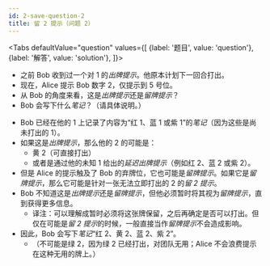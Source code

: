 ```yaml
---
id: 2-save-question-2
title: 留 2 提示（问题 2）
---
```



<BeginnersGuideProgress id="2-save-question-2" />

<Tabs
  defaultValue="question"
  values={[
    {label: '题目', value: 'question'},
    {label: '解答', value: 'solution'},
  ]}>
<TabItem value="question">

- 之前 Bob 收到过一个对 1 的*出牌提示*。他原本计划下一回合打出。
- 现在，Alice 提示 Bob 数字 2，仅提示到 5 号位。
- 从 Bob 的角度来看，这是*出牌提示*还是*留牌提示*？
- Bob 会写下什么*笔记*？（请具体说明。）

</TabItem>
<TabItem value="solution">

- Bob 已经在他的 1 上记录了内容为“红 1、蓝 1 或紫 1”的*笔记*（因为这些是尚未打出的 1）。
- 如果这是*出牌提示*，那么他的 2 的可能是：
  - 黄 2（可直接打出）
  - 或者是通过他的未知 1 给出的*延迟出牌提示*（例如红 2、蓝 2 或紫 2）。
- 但是 Alice 的提示触及了 Bob 的弃牌位，它也可能是*留牌提示*。如果它是*留牌提示*，那么它可能是针对一张无法立即打出的 2 的*留 2 提示*。
- Bob 不知道这是*出牌提示*还是*留牌提示*，但他必须暂时将其视为*留牌提示*，直到获得更多信息。
  - 译注：可以理解成暂时必须将这张牌保留，之后再确定是否可以打出。但仅在可能是*留 2 提示*的时候，一般直接当作*留牌提示*不会造成影响。
- 因此，Bob 会写下*笔记*“红 2、黄 2、蓝 2、紫 2”。
  - （不可能是绿 2，因为绿 2 已经打出，对团队无用；Alice 不会浪费提示在这种无用的牌上。）

</TabItem>
</Tabs>

<TwoSaveQuestion2 />
